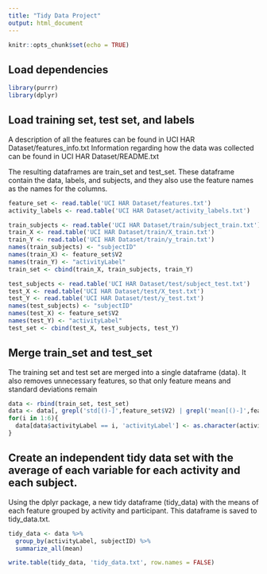 ```yaml
---
title: "Tidy Data Project"
output: html_document
---
```


```r
knitr::opts_chunk$set(echo = TRUE)
```

## Load dependencies
```r
library(purrr)
library(dplyr)
```

## Load training set, test set, and labels
A description of all the features can be found in UCI HAR Dataset/features_info.txt
Information regarding how the data was collected can be found in UCI HAR Dataset/README.txt

The resulting dataframes are train_set and test_set. These dataframe contain the data, labels, and subjects, and they also use the feature names as the names for the columns.

```r
feature_set <- read.table('UCI HAR Dataset/features.txt')
activity_labels <- read.table('UCI HAR Dataset/activity_labels.txt')

train_subjects <- read.table('UCI HAR Dataset/train/subject_train.txt')
train_X <- read.table('UCI HAR Dataset/train/X_train.txt')
train_Y <- read.table('UCI HAR Dataset/train/y_train.txt')
names(train_subjects) <- "subjectID"
names(train_X) <- feature_set$V2
names(train_Y) <- "activityLabel"
train_set <- cbind(train_X, train_subjects, train_Y)

test_subjects <- read.table('UCI HAR Dataset/test/subject_test.txt')
test_X <- read.table('UCI HAR Dataset/test/X_test.txt')
test_Y <- read.table('UCI HAR Dataset/test/y_test.txt')
names(test_subjects) <- "subjectID"
names(test_X) <- feature_set$V2
names(test_Y) <- "activityLabel"
test_set <- cbind(test_X, test_subjects, test_Y)
```

## Merge train_set and test_set
The training set and test set are merged into a single dataframe (data).
It also removes unnecessary features, so that only feature means and standard deviations remain
```r
data <- rbind(train_set, test_set)
data <- data[, grepl('std[()-]',feature_set$V2) | grepl('mean[()-]',feature_set$V2)]
for(i in 1:6){
  data[data$activityLabel == i, 'activityLabel'] <- as.character(activity_labels[activity_labels$V1 == i, 'V2'])
}
```


## Create an independent tidy data set with the average of each variable for each activity and each subject.
Using the dplyr package, a new tidy dataframe (tidy_data) with the means of each feature grouped by activity and participant. This dataframe is saved to tidy_data.txt.

```r
tidy_data <- data %>%
  group_by(activityLabel, subjectID) %>%
  summarize_all(mean)

write.table(tidy_data, 'tidy_data.txt', row.names = FALSE)
```